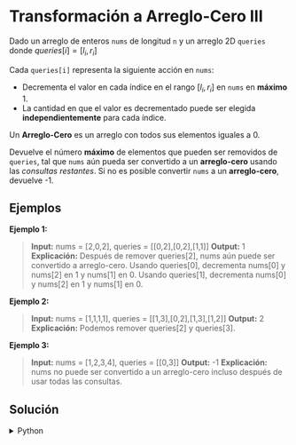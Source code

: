 # Transformación a Arreglo-Cero III

Dado un arreglo de enteros `nums` de longitud `n` y un arreglo 2D `queries` donde $queries[i] = [l_i, r_i]$

Cada `queries[i]` representa la siguiente acción en `nums`:

- Decrementa el valor en cada índice en el rango $[l_i,r_i]$ en `nums` en **máximo** 1.
- La cantidad en que el valor es decrementado puede ser elegida **independientemente** para cada índice.

Un **Arreglo-Cero** es un arreglo con todos sus elementos iguales a 0.

Devuelve el número **máximo** de elementos que pueden ser removidos de `queries`, tal que `nums` aún pueda ser convertido a un **arreglo-cero** usando las *consultas restantes*. Si no es posible convertir `nums` a un **arreglo-cero**, devuelve -1.

## Ejemplos

**Ejemplo 1:**

> **Input:** nums = [2,0,2], queries = [[0,2],[0,2],[1,1]]
> **Output:** 1
> **Explicación:**
> Después de remover queries[2], nums aún puede ser convertido a arreglo-cero.
> Usando queries[0], decrementa nums[0] y nums[2] en 1 y nums[1] en 0.
> Usando queries[1], decrementa nums[0] y nums[2] en 1 y nums[1] en 0.

**Ejemplo 2:**
> **Input:** nums = [1,1,1,1], queries = [[1,3],[0,2],[1,3],[1,2]]
> **Output:** 2
> **Explicación:** Podemos remover queries[2] y queries[3].

**Ejemplo 3:**
> **Input:** nums = [1,2,3,4], queries = [[0,3]]
> **Output:** -1
> **Explicación:** nums no puede ser convertido a un arreglo-cero incluso después de usar todas las consultas.


## Solución

<details>
    <summary>Python</summary>
```python
import heapq

class Solution:
    def maxRemoval(self, nums: List[int], queries: List[List[int]]) -> int:
        n = len(nums)
        used_query = []  
        available_query = []
        
        queries.sort(key=lambda x: x[0])
        
        query_pos = 0
        applied_count = 0
        
        for i in range(n):
            
            while query_pos < len(queries) and queries[query_pos][0] == i:
                end = queries[query_pos][1]
                heapq.heappush(available_query, -end)
                query_pos += 1
            
            nums[i] -= len(used_query)
            
            while nums[i] > 0 and available_query and -available_query[0] >= i:
                end = -heapq.heappop(available_query)
                heapq.heappush(used_query, end)
                nums[i] -= 1
                applied_count += 1
            
            if nums[i] > 0:
                return -1
            
            while used_query and used_query[0] == i:
                heapq.heappop(used_query)
        
        return len(queries) - applied_count
```
</details>